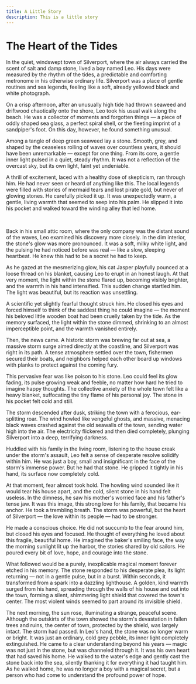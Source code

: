```yaml
---
title: A Little Story
description: This is a little story
---
```


# The Heart of the Tides

In the quiet, windswept town of Silverport, where the air always carried the scent of salt and damp stone, lived a boy named Leo. His days were measured by the rhythm of the tides, a predictable and comforting metronome in his otherwise ordinary life. Silverport was a place of gentle routines and sea legends, feeling like a soft, already yellowed black and white photograph.

On a crisp afternoon, after an unusually high tide had thrown seaweed and driftwood chaotically onto the shore, Leo took his usual walk along the beach. He was a collector of moments and forgotten things — a piece of oddly shaped sea glass, a perfect spiral shell, or the fleeting imprint of a sandpiper's foot. On this day, however, he found something unusual.

Among a tangle of deep green seaweed lay a stone. Smooth, grey, and shaped by the ceaseless rolling of waves over countless years, it should have been unremarkable — except for one thing. From its core, a gentle inner light pulsed in a quiet, steady rhythm. It was not a reflection of the overcast sky, but its own light, faint yet undeniable.

A thrill of excitement, laced with a healthy dose of skepticism, ran through him. He had never seen or heard of anything like this. The local legends were filled with stories of mermaid tears and lost pirate gold, but never of glowing stones. He carefully picked it up. It was unexpectedly warm, a gentle, living warmth that seemed to seep into his palm. He slipped it into his pocket and walked toward the winding alley that led home.

<br />

Back in his small attic room, where the only company was the distant sound of the waves, Leo examined his discovery more closely. In the dim interior, the stone's glow was more pronounced. It was a soft, milky white light, and the pulsing he had noticed before was real — like a slow, sleeping heartbeat. He knew this had to be a secret he had to keep.

As he gazed at the mesmerizing glow, his cat Jasper playfully pounced at a loose thread on his blanket, causing Leo to erupt in an honest laugh. At that very moment, the light within the stone flared up, becoming visibly brighter, and the warmth in his hand intensified. This sudden change startled him. The light was beautiful, but its reaction was unsettling.

A scientific yet slightly fearful thought struck him. He closed his eyes and forced himself to think of the saddest thing he could imagine — the moment his beloved little wooden boat had been cruelly taken by the tide. As the memory surfaced, the light within the stone dimmed, shrinking to an almost imperceptible point, and the warmth vanished entirely.

Then, the news came. A historic storm was brewing far out at sea, a massive storm surge aimed directly at the coastline, and Silverport was right in its path. A tense atmosphere settled over the town, fishermen secured their boats, and neighbors helped each other board up windows with planks to protect against the coming fury.

This pervasive fear was like poison to his stone. Leo could feel its glow fading, its pulse growing weak and feeble, no matter how hard he tried to imagine happy thoughts. The collective anxiety of the whole town felt like a heavy blanket, suffocating the tiny flame of his personal joy. The stone in his pocket felt cold and still.

The storm descended after dusk, striking the town with a ferocious, ear-splitting roar. The wind howled like vengeful ghosts, and massive, menacing black waves crashed against the old seawalls of the town, sending water high into the air. The electricity flickered and then died completely, plunging Silverport into a deep, terrifying darkness.

Huddled with his family in the living room, listening to the house creak under the storm's assault, Leo felt a sense of desperate resolve solidify within him. He was just a boy, small and insignificant in the face of the storm's immense power. But he had that stone. He gripped it tightly in his hand, its surface now completely cold.

At that moment, fear almost took hold. The howling wind sounded like it would tear his house apart, and the cold, silent stone in his hand felt useless. In the dimness, he saw his mother's worried face and his father's tense jaw. It was this image, this strong love for his family, that became his anchor. He took a trembling breath. The storm was powerful, but the heart of Silverport — the love within its people — had to be stronger.

He made a conscious choice. He did not succumb to the fear around him, but closed his eyes and focused. He thought of everything he loved about this fragile, beautiful home. He imagined the baker's smiling face, the way the morning sunlight lit up the harbor, the stories shared by old sailors. He poured every bit of love, hope, and courage into the stone.

What followed would be a purely, inexplicable magical moment forever etched in his memory. The stone responded to his desperate plea, its light returning — not in a gentle pulse, but in a burst. Within seconds, it transformed from a spark into a dazzling lighthouse. A golden, kind warmth surged from his hand, spreading through the walls of his house and out into the town, forming a silent, shimmering light shield that covered the town's center. The most violent winds seemed to part around its invisible shield.

The next morning, the sun rose, illuminating a strange, peaceful scene. Although the outskirts of the town showed the storm's devastation in fallen trees and ruins, the center of town, protected by the shield, was largely intact. The storm had passed. In Leo's hand, the stone was no longer warm or bright. It was just an ordinary, cold grey pebble, its inner light completely extinguished. He came to a clear understanding beyond his years — magic was not just in the stone, but was channeled through it. It was his own heart that had saved his home. He walked to the water's edge and gently cast the stone back into the sea, silently thanking it for everything it had taught him. As he walked home, he was no longer a boy with a magical secret, but a person who had come to understand the profound power of hope.